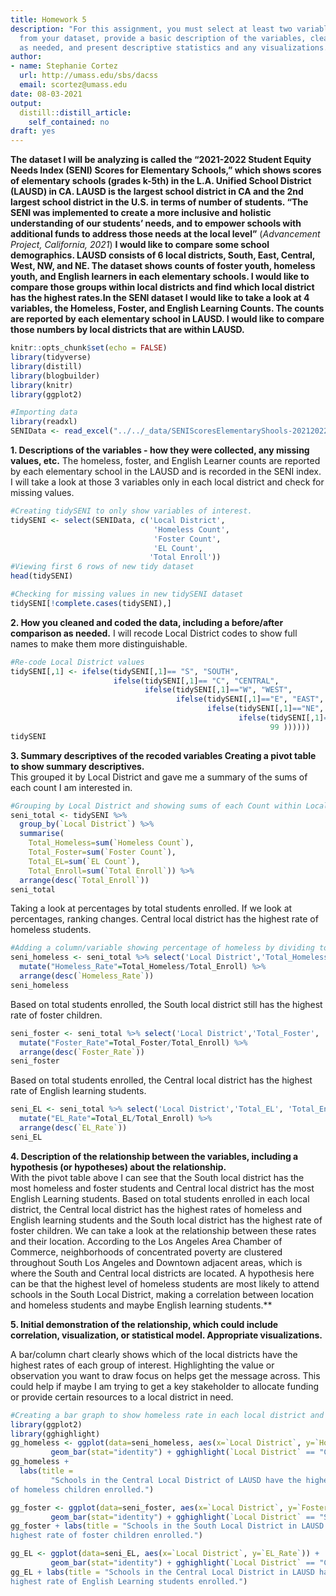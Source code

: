 ```yaml
---
title: Homework 5
description: "For this assignment, you must select at least two variables of interest
  from your dataset, provide a basic description of the variables, clean and recode
  as needed, and present descriptive statistics and any visualizations. \n"
author:
- name: Stephanie Cortez
  url: http://umass.edu/sbs/dacss
  email: scortez@umass.edu
date: 08-03-2021
output:
  distill::distill_article:
    self_contained: no
draft: yes
---
```

**The dataset I will be analyzing is called the "2021-2022 Student Equity Needs Index (SENI) Scores for Elementary Schools," which shows scores of elementary schools (grades k-5th) in the L.A. Unified School District (LAUSD) in CA. LAUSD is the largest school district in CA and the 2nd largest school district in the U.S. in terms of number of students. "The SENI was implemented to create a more inclusive and holistic understanding of our students' needs, and to empower schools with additional funds to address those needs at the local level"** (*Advancement Project, California, 2021*) **I would like to compare some school demographics. LAUSD consists of 6 local districts, South, East, Central, West, NW, and NE. The dataset shows counts of foster youth, homeless youth, and English learners in each elementary schools. I would like to compare those groups within local districts and find which local district has the highest rates.In the SENI dataset I would like to take a look at 4 variables, the Homeless, Foster, and English Learning Counts. The counts are reported by each elementary school in LAUSD. I would like to compare those numbers by local districts that are within LAUSD.** 

```r
knitr::opts_chunk$set(echo = FALSE)
library(tidyverse)
library(distill)
library(blogbuilder)
library(knitr)
library(ggplot2)
```

```r
#Importing data
library(readxl)
SENIData <- read_excel("../../_data/SENIScoresElementaryShools-20212022.xlsx")
```

**1. Descriptions of the variables - how they were collected, any missing values, etc.**
The homeless, foster, and English Learner counts are reported by each elementary school in the LAUSD and is recorded in the SENI index. I will take a look at those 3 variables only in each local district and check for missing values.

```r
#Creating tidySENI to only show variables of interest.
tidySENI <- select(SENIData, c('Local District', 
                                'Homeless Count', 
                                'Foster Count', 
                                'EL Count',
                               'Total Enroll'))
#Viewing first 6 rows of new tidy dataset
head(tidySENI)
```
```r
#Checking for missing values in new tidySENI dataset
tidySENI[!complete.cases(tidySENI),]
```
**2. How you cleaned and coded the data, including a before/after comparison as needed.**
I will recode Local District codes to show full names to make them more distinguishable.

```r
#Re-code Local District values
tidySENI[,1] <- ifelse(tidySENI[,1]== "S", "SOUTH", 
                       ifelse(tidySENI[,1]== "C", "CENTRAL", 
                              ifelse(tidySENI[,1]=="W", "WEST", 
                                     ifelse(tidySENI[,1]=="E", "EAST", 
                                            ifelse(tidySENI[,1]=="NE", "NORTHEAST", 
                                                   ifelse(tidySENI[,1]=="NW", "NORTHWEST", 
                                                          99 ))))))
tidySENI
```

**3. Summary descriptives of the recoded variables Creating a pivot table to show summary descriptives.**      
This grouped it by Local District and gave me a summary of the sums of each count I am interested in.

```r
#Grouping by Local District and showing sums of each Count within Local Districts 
seni_total <- tidySENI %>% 
  group_by(`Local District`) %>% 
  summarise(
    Total_Homeless=sum(`Homeless Count`), 
    Total_Foster=sum(`Foster Count`), 
    Total_EL=sum(`EL Count`),
    Total_Enroll=sum(`Total Enroll`)) %>% 
  arrange(desc(`Total_Enroll`))
seni_total
```
Taking a look at percentages by total students enrolled. If we look at percentages, ranking changes. Central local district has the highest rate of homeless students. 

```r
#Adding a column/variable showing percentage of homeless by dividing total homeless by total enroll
seni_homeless <- seni_total %>% select('Local District','Total_Homeless', 'Total_Enroll') %>% 
  mutate("Homeless_Rate"=Total_Homeless/Total_Enroll) %>% 
  arrange(desc(`Homeless_Rate`))
seni_homeless
```
Based on total students enrolled, the South local district still has the highest rate of foster children.

```r
seni_foster <- seni_total %>% select('Local District','Total_Foster', 'Total_Enroll') %>% 
  mutate("Foster_Rate"=Total_Foster/Total_Enroll) %>% 
  arrange(desc(`Foster_Rate`))
seni_foster
```
Based on total students enrolled, the Central local district has the highest rate of English learning students.

```r
seni_EL <- seni_total %>% select('Local District','Total_EL', 'Total_Enroll') %>% 
  mutate("EL_Rate"=Total_EL/Total_Enroll) %>% 
  arrange(desc(`EL_Rate`))
seni_EL
```

**4. Description of the relationship between the variables, including a hypothesis (or hypotheses) about the relationship.**      
With the pivot table above I can see that the South local district has the most homeless and foster students and Central local district has the most English Learning students. Based on total students enrolled in each local district, the Central local district has the highest rates of homeless and English learning students and the South local district has the highest rate of foster children. We can take a look at the relationship between these rates and their location. According to the Los Angeles Area Chamber of Commerce, neighborhoods of concentrated poverty are clustered throughout South Los Angeles and Downtown adjacent areas, which is where the South and Central local districts are located. A hypothesis here can be that the highest level of homeless students are most likely to attend schools in the South Local District, making a correlation between location and homeless students and maybe English learning students.**


**5. Initial demonstration of the relationship, which could include correlation, visualization, or statistical model. Appropriate visualizations.**

A bar/column chart clearly shows which of the local districts have the highest rates of each group of interest. Highlighting the value or observation you want to draw focus on helps get the message across. This could help if maybe I am trying to get a key stakeholder to allocate funding or provide certain resources to a local district in need. 


```r
#Creating a bar graph to show homeless rate in each local district and highlighting the one with the highest rate. 
library(ggplot2)
library(gghighlight)
gg_homeless <- ggplot(data=seni_homeless, aes(x=`Local District`, y=`Homeless_Rate`)) +
         geom_bar(stat="identity") + gghighlight(`Local District` == "CENTRAL")
gg_homeless +
  labs(title = 
         "Schools in the Central Local District of LAUSD have the highest rate
of homeless children enrolled.")
```

```r
gg_foster <- ggplot(data=seni_foster, aes(x=`Local District`, y=`Foster_Rate`)) +
         geom_bar(stat="identity") + gghighlight(`Local District` == "SOUTH")
gg_foster + labs(title = "Schools in the South Local District in LAUSD have the 
highest rate of foster children enrolled.")
```

```r
gg_EL <- ggplot(data=seni_EL, aes(x=`Local District`, y=`EL_Rate`)) +
         geom_bar(stat="identity") + gghighlight(`Local District` == "CENTRAL")
gg_EL + labs(title = "Schools in the Central Local District in LAUSD have the 
highest rate of English Learning students enrolled.")
```

